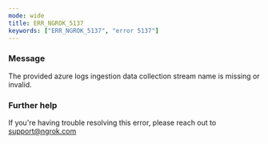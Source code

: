 ```yaml
---
mode: wide
title: ERR_NGROK_5137
keywords: ["ERR_NGROK_5137", "error 5137"]
---
```


### Message

The provided azure logs ingestion data collection stream name is missing or invalid.

### Further help

If you're having trouble resolving this error, please reach out to [support@ngrok.com](mailto:support@ngrok.com?subject=Help%20with%20ERR_NGROK_5137)
